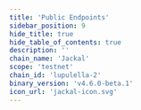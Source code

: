 ```yaml
---
title: 'Public Endpoints'
sidebar_position: 9
hide_title: true
hide_table_of_contents: true
description: ''
chain_name: 'Jackal'
scope: 'testnet'
chain_id: 'lupulella-2'
binary_version: 'v4.6.0-beta.1'
icon_url: 'jackal-icon.svg'
---
```



<PageTitle
  iconUrl="img/jackal-icon.svg"
  title="Jackal Public Endpoints"
  chainId="lupulella-2"
  version="v4.6.0-beta.1"
/>

<PublicEndpoints chainId="lupulella-2" />